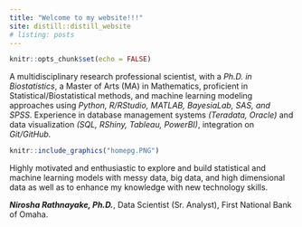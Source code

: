 ```yaml
---
title: "Welcome to my website!!!"
site: distill::distill_website
# listing: posts
---
```





```r
knitr::opts_chunk$set(echo = FALSE)
```


A multidisciplinary research professional scientist, with a _Ph.D. in Biostatistics_, a Master of Arts (MA) in Mathematics, proficient in Statistical/Biostatistical methods, and machine learning modeling approaches using _Python, R/RStudio, MATLAB, BayesiaLab, SAS, and SPSS_. Experience in database management systems _(Teradata, Oracle)_ and data visualization _(SQL, RShiny, Tableau, PowerBI)_, integration on _Git/GitHub._ 


```r
knitr::include_graphics("homepg.PNG")
```


Highly motivated and enthusiastic to explore and build statistical and machine learning models with  messy data, big data, and high dimensional data as well as to enhance my knowledge with new technology skills. 

**_Nirosha Rathnayake, Ph.D._**, Data Scientist (Sr. Analyst), First National Bank of Omaha.